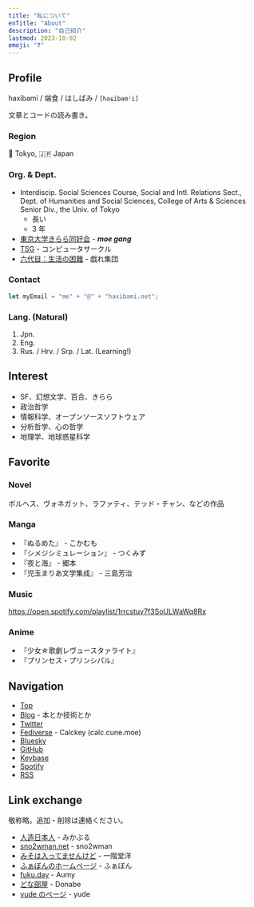 ```yaml
---
title: "私について"
enTitle: "About"
description: "自己紹介"
lastmod: 2023-10-02
emoji: "❓"
---
```


## Profile

haxibami / 端食 / はしばみ / `[haɕibamʲi]`

文章とコードの読み書き。

### Region

:tokyo_tower: Tokyo, :jp: Japan

### Org. & Dept.

- Interdiscip. Social Sciences Course, Social and Intl. Relations Sect., Dept. of Humanities and Social Sciences, College of Arts & Sciences Senior Div., the Univ. of Tokyo
  - 長い
  - 3 年
- [東京大学きらら同好会](https://utkiraracircle.github.io) - **_moe gang_**
- [TSG](https://tsg.ne.jp) - コンピュータサークル
- [六代目：生活の困難](https://umector.hatenablog.jp) - 戯れ集団

### Contact

```ts
let myEmail = "me" + "@" + "haxibami.net";
```

### Lang. (Natural)

1. Jpn.
1. Eng.
1. Rus. / Hrv. / Srp. / Lat. (Learning!)

## Interest

- SF、幻想文学、百合、きらら
- 政治哲学
- 情報科学、オープンソースソフトウェア
- 分析哲学、心の哲学
- 地理学、地球惑星科学

## Favorite

### Novel

ボルヘス、ヴォネガット、ラファティ、テッド・チャン、などの作品

### Manga

- 『ぬるめた』 - こかむも
- 『シメジシミュレーション』 - つくみず
- 『夜と海』 - 郷本
- 『児玉まりあ文学集成』 - 三島芳治

### Music

https://open.spotify.com/playlist/1rrcstuv7f3SoULWaWq8Rx

### Anime

- 『少女☆歌劇レヴュースタァライト』
- 『プリンセス・プリンシパル』

## Navigation

- [Top](/)
- [Blog](/blog) - 本とか技術とか
- [Twitter](https://twitter.com/haxibami)
- [Fediverse](https://calc.cune.moe/@haxibami) - Calckey (calc.cune.moe)
- [Bluesky](https://bsky.app/profile/cune.moe)
- [GitHub](https://github.com/haxibami)
- [Keybase](https://keybase.io/haxibami)
- [Spotify](https://open.spotify.com/user/a0ndq420ky5fxfey4rpqx952w)
- [RSS](/rss.xml)

## Link exchange

敬称略。追加・削除は連絡ください。

- [人造日本人](https://mikanixonable.github.io) - みかぶる
- [sno2wman.net](https://sno2wman.net) - sno2wman
- [みそは入ってませんけど](https://not-miso-inside.netlify.app) - 一階堂洋
- [ふぁぼんのホームページ](https://www.fabon.info/) - ふぁぼん
- [fuku.day](https://fuku.day/) - Aumy
- [どな部屋](https://donabe8898.dev) - Donabe
- [yude のページ](https://yude.jp) - yude

